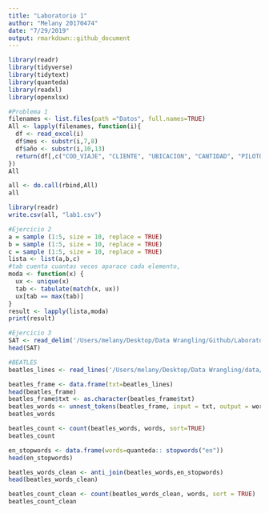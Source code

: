```yaml
---
title: "Laboratorio 1"
author: "Melany 20170474"
date: "7/29/2019"
output: rmarkdown::github_document
---
```

```r
library(readr)
library(tidyverse)
library(tidytext)
library(quanteda)
library(readxl)
library(openxlsx)
```

```r
#Problema 1
filenames <- list.files(path ="Datos", full.names=TRUE)  
All <- lapply(filenames, function(i){
  df <- read_excel(i)
  df$mes <- substr(i,7,8)
  df$año <- substr(i,10,13)
  return(df[,c("COD_VIAJE", "CLIENTE", "UBICACION", "CANTIDAD", "PILOTO", "Q", "CREDITO", "UNIDAD", "mes", "año")])
})
All
```

```r
all <- do.call(rbind,All)
all
```

```r
library(readr)
write.csv(all, "lab1.csv")
```

```r
#Ejercicio 2
a = sample (1:5, size = 10, replace = TRUE)
b = sample (1:5, size = 10, replace = TRUE)
c = sample (1:5, size = 10, replace = TRUE)
lista <- list(a,b,c)
#tab cuenta cuantas veces aparace cada elemento, 
moda <- function(x) {
  ux <- unique(x)
  tab <- tabulate(match(x, ux))
  ux[tab == max(tab)]
}
result <- lapply(lista,moda)
print(result)
```

```r
#Ejercicio 3
SAT <- read_delim('/Users/melany/Desktop/Data Wrangling/Github/Laboratorio 1/PARQUE_VEHICULAR_0119.txt',delim= "|")
head(SAT)
```

```r
#BEATLES
beatles_lines <- read_lines('/Users/melany/Desktop/Data Wrangling/data/beatles.txt')
```

```r
beatles_frame <- data.frame(txt=beatles_lines)
head(beatles_frame)
beatles_frame$txt <- as.character(beatles_frame$txt)
beatles_words <- unnest_tokens(beatles_frame, input = txt, output = words, token = "words")
beatles_words
```

```r
beatles_count <- count(beatles_words, words, sort=TRUE)
beatles_count
```

```r
en_stopwords <- data.frame(words=quanteda:: stopwords("en"))
head(en_stopwords)
```

```r
beatles_words_clean <- anti_join(beatles_words,en_stopwords)
head(beatles_words_clean)
```

```r
beatles_count_clean <- count(beatles_words_clean, words, sort = TRUE)
beatles_count_clean
```